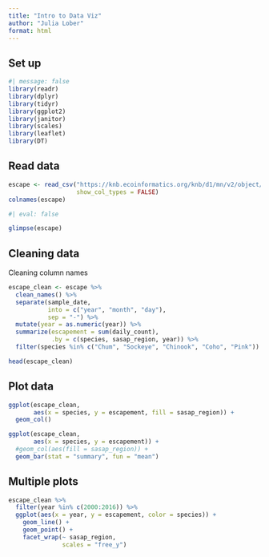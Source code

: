 ```yaml
---
title: "Intro to Data Viz"
author: "Julia Lober"
format: html
---
```


## Set up

```r
#| message: false
library(readr)
library(dplyr)
library(tidyr)
library(ggplot2)
library(janitor)
library(scales)
library(leaflet)
library(DT)
```

## Read data 

```r
escape <- read_csv("https://knb.ecoinformatics.org/knb/d1/mn/v2/object/urn%3Auuid%3Af119a05b-bbe7-4aea-93c6-85434dcb1c5e",
                   show_col_types = FALSE)
colnames(escape)
```
```r
#| eval: false

glimpse(escape)
```

## Cleaning data

Cleaning column names
```r
escape_clean <- escape %>% 
  clean_names() %>% 
  separate(sample_date, 
           into = c("year", "month", "day"), 
           sep = "-") %>% 
  mutate(year = as.numeric(year)) %>% 
  summarize(escapement = sum(daily_count), 
            .by = c(species, sasap_region, year)) %>% 
  filter(species %in% c("Chum", "Sockeye", "Chinook", "Coho", "Pink"))

head(escape_clean)
```

## Plot data

```r
ggplot(escape_clean, 
       aes(x = species, y = escapement, fill = sasap_region)) + 
  geom_col()
```

```r
ggplot(escape_clean, 
       aes(x = species, y = escapement)) + 
  #geom_col(aes(fill = sasap_region)) + 
  geom_bar(stat = "summary", fun = "mean") 
```

## Multiple plots
```r
escape_clean %>% 
  filter(year %in% c(2000:2016)) %>% 
  ggplot(aes(x = year, y = escapement, color = species)) + 
    geom_line() + 
    geom_point() + 
    facet_wrap(~ sasap_region, 
               scales = "free_y")
```

